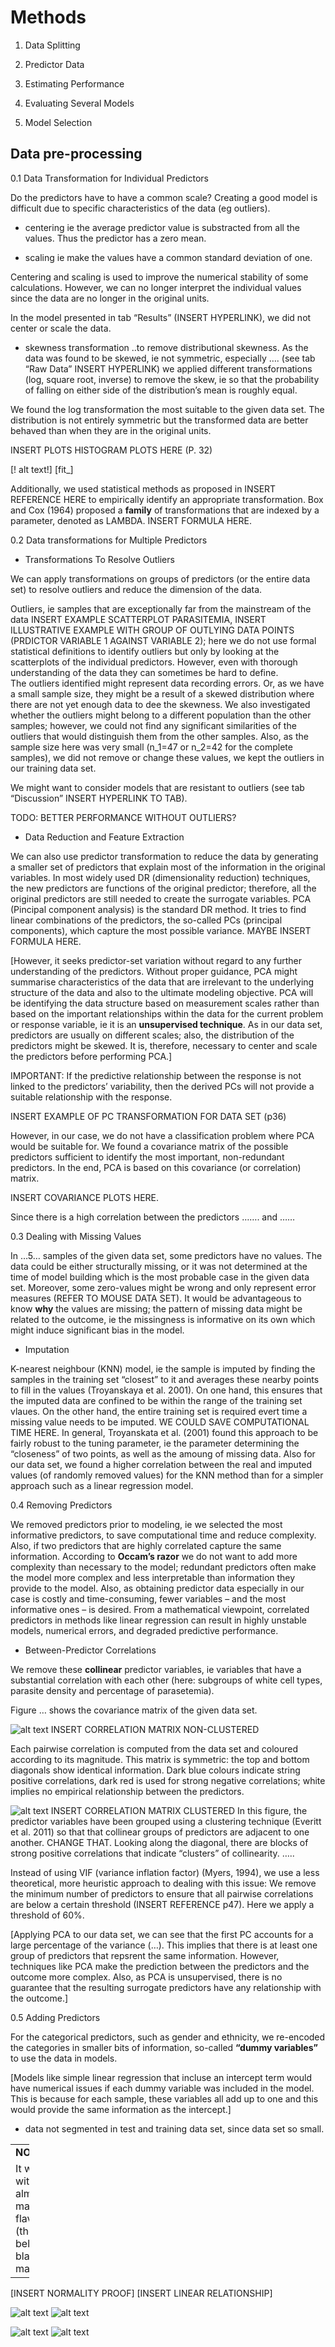 # Methods

1. Data Splitting

2. Predictor Data

3. Estimating Performance

4. Evaluating Several Models

5. Model Selection


## Data pre-processing

0.1 Data Transformation for Individual Predictors

Do the predictors have to have a common scale?
Creating a good model is difficult due to specific characteristics of the data (eg outliers).

* centering
ie the average predictor value is substracted from all the values. Thus the predictor has a zero mean.

* scaling
ie make the values have a common standard deviation of one.

Centering and scaling is used to improve the numerical stability of some calculations.
However, we can no longer interpret the individual values since the data are no longer in the original units.

In the model presented in tab "Results" (INSERT HYPERLINK), we did not center or scale the data.

* skewness transformation
..to remove distributional skewness.
As the data was found to be skewed, ie not symmetric, especially .... (see tab "Raw Data" INSERT HYPERLINK) we applied different transformations (log, square root, inverse) to remove the skew, ie so that the probability of falling on either side of the distribution's mean is roughly equal. 

We found the log transformation the most suitable to the given data set. The distribution is not entirely symmetric but the transformed data are better behaved than when they are in the original units.

INSERT PLOTS HISTOGRAM PLOTS HERE (P. 32)

[! alt text!] [fit_]

Additionally, we used statistical methods as proposed in INSERT REFERENCE HERE to empirically identify an appropriate transformation. Box and Cox (1964) proposed a __family__ of transformations that are indexed by a parameter, denoted as LAMBDA. INSERT FORMULA HERE. 

0.2 Data transformations for Multiple Predictors

* Transformations To Resolve Outliers

We can apply transformations on groups of predictors (or the entire data set) to resolve outliers and reduce the dimension of the data.

Outliers, ie samples that are exceptionally far from the mainstream of the data INSERT EXAMPLE SCATTERPLOT PARASITEMIA, INSERT ILLUSTRATIVE EXAMPLE WITH GROUP OF OUTLYING DATA POINTS (PRDICTOR VARIABLE 1 AGAINST VARIABLE 2); here we do not use formal statistical definitions to identify outliers but only by looking at the scatterplots of the individual predictors. However, even with thorough understanding of the data they can sometimes be hard to define.  
The outliers identified might represent data recording errors. Or, as we have a small sample size, they might be a result of a skewed distribution where there are not yet enough data to dee the skewness. 
We also investigated whether the outliers might belong to a different population than the other samples; however, we could not find any significant similarities of the outliers that would distinguish them from the other samples. Also, as the sample size here was very small (n_1=47 or n_2=42 for the complete samples), we did not remove or change these values, we kept the outliers in our training data set. 

We might want to consider models that are resistant to outliers (see tab "Discussion" INSERT HYPERLINK TO TAB).

TODO: BETTER PERFORMANCE WITHOUT OUTLIERS?


* Data Reduction and Feature Extraction

We can also use predictor transformation to reduce the data by generating a smaller set of predictors that explain most of the information in the original variables. In most widely used DR (dimensionality reduction)  techniques, the new predictors are functions of the original predictor; therefore, all the original predictors are still needed to create the surrogate variables.
PCA (Pincipal component analysis) is the standard DR method. It tries to find linear combinations of the predictors, the so-called PCs (principal components), which capture the most possible variance.
MAYBE INSERT FORMULA HERE.

[However, it seeks predictor-set variation without regard to any further understanding of the predictors. Without proper guidance, PCA might summarise characteristics of the data that are irrelevant to the underlying structure of the data and also to the ultimate modeling objective. PCA will be identifying the data structure based on measurement scales rather than based on the important relationships within the data for the current problem or response variable, ie it is an __unsupervised technique__.
As in our data set, predictors are usually on different scales; also, the distribution of the predictors might be skewed. It is, therefore, necessary to center and scale the predictors before performing PCA.]

IMPORTANT: If the predictive relationship between the response is not linked to the predictors' variability, then the derived PCs will not provide a suitable relationship with the response.

INSERT EXAMPLE OF PC TRANSFORMATION FOR DATA SET (p36)

However, in our case, we do not have a classification problem where PCA would be suitable for. We found a covariance matrix of the possible predictors sufficient to identify the most important, non-redundant predictors. In the end, PCA is based on this covariance (or correlation) matrix.

INSERT COVARIANCE PLOTS HERE.

Since there is a high correlation between the predictors ....... and ...... 

0.3 Dealing with Missing Values

In ...5... samples of the given data set, some predictors have no values. The data could be either structurally missing, or it was not determined at the time of model building which is the most probable case in the given data set. Moreover, some zero-values might be wrong and only represent error measures (REFER TO MOUSE DATA SET).
It would be advantageous to know __why__ the values are missing; the pattern of missing data might be related to the outcome, ie the missingness is informative on its own which might induce significant bias in the model.


* Imputation 

K-nearest neighbour (KNN) model, ie the sample is imputed by finding the samples in the training set "closest" to it and averages these nearby points to fill in the values (Troyanskaya et al. 2001). On one hand, this ensures that the imputed data are confined to be within the range of the training set vlaues. On the other hand, the entire training set is required evert time a missing value needs to be imputed. WE COULD SAVE COMPUTATIONAL TIME HERE. In general, Troyanskata et al. (2001) found this approach to be fairly robust to the tuning parameter, ie the parameter determining the "closeness" of two points, as well as the amoung of missing data.
Also for our data set, we found a higher correlation between the real and imputed values (of randomly removed values) for the KNN method than for a simpler approach such as a linear regression model.

0.4 Removing Predictors

We removed predictors prior to modeling, ie we selected the most informative predictors, to save computational time and reduce complexity. 
Also, if two predictors that are highly correlated capture the same information. According to __Occam's razor__ we do not want to add more complexity than necessary to the model; redundant predictors often make the model more complex and less interpretable than information they provide to the model.
Also, as obtaining predictor data especially in our case is costly and time-consuming, fewer variables -- and the most informative ones -- is desired.
From a mathematical viewpoint, correlated predictors in methods like linear regression can result in highly unstable models, numerical errors, and degraded predictive performance.

* Between-Predictor Correlations

We remove these __collinear__ predictor variables, ie variables that have a substantial correlation with each other (here: subgroups of white cell types, parasite density and percentage of parasetemia).

Figure ... shows the covariance matrix of the given data set.

![alt text][correlation]
INSERT CORRELATION MATRIX NON-CLUSTERED

Each pairwise correlation is computed from the data set and coloured according to its magnitude.
This matrix is symmetric: the top and bottom diagonals show identical information. Dark blue colours indicate string positive correlations, dark red is used for strong negative correlations; white implies no empirical relationship between the predictors.

![alt text][correlation]
INSERT CORRELATION MATRIX CLUSTERED
In this figure, the predictor variables have been grouped using a clustering technique (Everitt et al. 2011) so that that collinear groups of predictors are adjacent to one another. CHANGE THAT. Looking along the diagonal, there are blocks of strong positive correlations that indicate "clusters" of collinearity. .....

Instead of using VIF (variance inflation factor) (Myers, 1994), we use a less theoretical, more heuristic approach to dealing with this issue: We remove the minimum number of predictors to ensure that all pairwise correlations are below a certain threshold (INSERT REFERENCE p47). Here we apply a threshold of 60%. 

[Applying PCA to our data set, we can see that the first PC accounts for a large percentage of the variance (...). This implies that there is at least one group of predictors that repsrent the same information.
However, techniques like PCA make the prediction between the predictors and the outcome more complex. Also, as PCA is unsupervised, there is no guarantee that the resulting surrogate predictors have any relationship with the outcome.]


0.5 Adding Predictors

For the categorical predictors, such as gender and ethnicity, we re-encoded the categories in smaller bits of information, so-called __"dummy variables"__ to use the data in models.

[Models like simple linear regression that incluse an intercept term would have numerical issues if each dummy variable was included in the model. This is because for each sample, these variables all add up to one and this would provide the same information as the intercept.]

- data not segmented in test and training data set, since data set so small.

---
**NOTE**

It works with almost all markdown flavours (the below blank line matters).

---


[INSERT NORMALITY PROOF]
[INSERT LINEAR RELATIONSHIP]

![alt text][lm_paras_dens]
![alt text][lm_paras_log]

![alt text][glm_paras_dens]
![alt text][glm_paras_dens_logit]


[correlation]: ../img/correlation.png "Correlations martix of all 23 variables"

[lm_paras_dens]: ../img/fit_nona_paras_dens_regression.png
[lm_paras_log]: ../img/fit_nona_paras_log_regression.png

[glm_paras_dens]: ../img/glm_paras_dens_regression.png
[glm_paras_dens_logit]: ../img/glm_paras_dens_logit_regression.png



